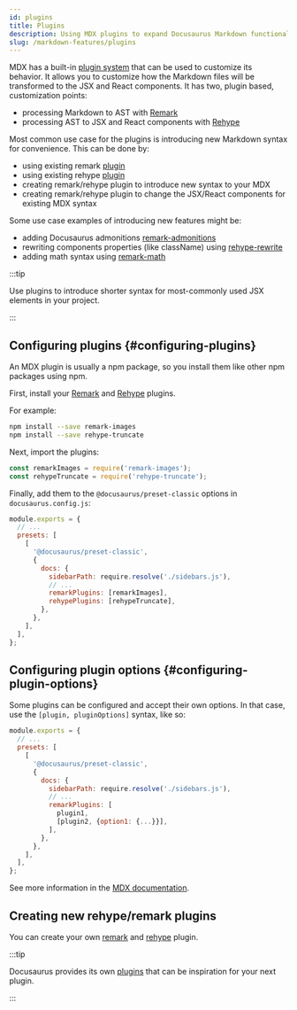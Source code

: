 ```yaml
---
id: plugins
title: Plugins
description: Using MDX plugins to expand Docusaurus Markdown functionalities
slug: /markdown-features/plugins
---
```


MDX has a built-in [plugin system](https://mdxjs.com/advanced/plugins/) that can be used to customize its behavior. It allows you to customize how the Markdown files will be transformed to the JSX and React components. It has two, plugin based, customization points:

- processing Markdown to AST with [Remark](https://github.com/remarkjs/remark/)
- processing AST to JSX and React components with [Rehype](https://github.com/rehypejs/rehype/)

Most common use case for the plugins is introducing new Markdown syntax for convenience. This can be done by:

- using existing remark [plugin](https://github.com/remarkjs/remark/blob/main/doc/plugins.md#list-of-plugins)
- using existing rehype [plugin](https://github.com/rehypejs/rehype/blob/main/doc/plugins.md#list-of-plugins)
- creating remark/rehype plugin to introduce new syntax to your MDX
- creating remark/rehype plugin to change the JSX/React components for existing MDX syntax

Some use case examples of introducing new features might be:

- adding Docusaurus admonitions [remark-admonitions](https://github.com/elviswolcott/remark-admonitions)
- rewriting components properties (like className) using [rehype-rewrite](https://github.com/jaywcjlove/rehype-rewrite)
- adding math syntax using [remark-math](https://github.com/remarkjs/remark-math/tree/main/packages/remark-math)

:::tip

Use plugins to introduce shorter syntax for most-commonly used JSX elements in your project.

:::

## Configuring plugins {#configuring-plugins}

An MDX plugin is usually a npm package, so you install them like other npm packages using npm.

First, install your [Remark](https://github.com/remarkjs/remark/blob/main/doc/plugins.md#list-of-plugins) and [Rehype](https://github.com/rehypejs/rehype/blob/main/doc/plugins.md#list-of-plugins) plugins.

For example:

```bash npm2yarn
npm install --save remark-images
npm install --save rehype-truncate
```

Next, import the plugins:

```js
const remarkImages = require('remark-images');
const rehypeTruncate = require('rehype-truncate');
```

Finally, add them to the `@docusaurus/preset-classic` options in `docusaurus.config.js`:

```js {10,11} title="docusaurus.config.js"
module.exports = {
  // ...
  presets: [
    [
      '@docusaurus/preset-classic',
      {
        docs: {
          sidebarPath: require.resolve('./sidebars.js'),
          // ...
          remarkPlugins: [remarkImages],
          rehypePlugins: [rehypeTruncate],
        },
      },
    ],
  ],
};
```

## Configuring plugin options {#configuring-plugin-options}

Some plugins can be configured and accept their own options. In that case, use the `[plugin, pluginOptions]` syntax, like so:

```jsx {10-13} title="docusaurus.config.js"
module.exports = {
  // ...
  presets: [
    [
      '@docusaurus/preset-classic',
      {
        docs: {
          sidebarPath: require.resolve('./sidebars.js'),
          // ...
          remarkPlugins: [
            plugin1,
            [plugin2, {option1: {...}}],
          ],
        },
      },
    ],
  ],
};
```

See more information in the [MDX documentation](https://mdxjs.com/advanced/plugins).

## Creating new rehype/remark plugins

You can create your own [remark](https://github.com/remarkjs/remark/blob/main/doc/plugins.md#creating-plugins) and [rehype](https://github.com/remarkjs/remark/blob/main/doc/plugins.md#creating-plugins) plugin.

:::tip

Docusaurus provides its own [plugins](https://github.com/facebook/docusaurus/tree/main/packages/docusaurus-mdx-loader/src/remark) that can be inspiration for your next plugin.

:::
